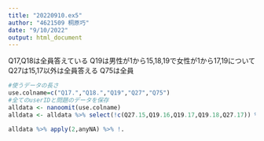 ```yaml
---
title: "20220910.ex5"
author: "4621509 桐原巧"
date: "9/10/2022"
output: html_document
---
```

Q17,Q18は全員答えている
Q19は男性が1から15,18,19で女性が1から17,19について
Q27は15,17以外は全員答える
Q75は全員

```r
#使うデータの長さ
use.colname=c("Q17.","Q18.","Q19","Q27","Q75")
#全てのuserIDと問題のデータを保存
alldata <- nanoomit(use.colname) 
alldata <- alldata %>% select(!c(Q27.15,Q19.16,Q19.17,Q19.18,Q27.17)) %>% na.omit()

alldata %>% apply(2,anyNA) %>% !.
```


